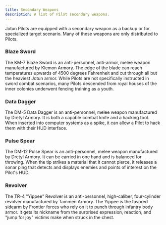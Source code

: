 ```yaml
---
title: Secondary Weapons
description: A list of Pilot secondary weapons.
---
```


Jotun Pilots are equipped with a secondary weapon as a backup or for specialized target scenario. Many of these weapons are only distributed to Pilots.

### Blaze Sword

The KM-7 Blaze Sword is an anti-personnel, anti-armor, melee weapon manufactured by Klemon Armory. The edge of the blade can reach temperatures upwards of 4500 degrees Fahrenheit and cut through all but the heaviest Jotun armor. While Pilots are not specifically instructed in sword combat scenarios, many Pilots descended from royal houses of the inner colonies underwent fencing training as a youth.

### Data Dagger

The DM-5 Data Dagger is an anti-personnel, melee weapon manufactured by Dretyl Armory. It is both a capable combat knife and a hacking tool. When inserted into computer systems as a spike, it can allow a Pilot to hack them with their HUD interface.

### Pulse Spear

The DM-12 Pulse Spear is an anti-personnel, melee weapon manufactured by Dretyl Armory. It can be carried in one hand and is balanced for throwing. When the tip strikes a material that it cannot pierce, it releases a sonar ping that detects and displays enemies and points of interest on the Pilot's HUD.

### Revolver

The TR-4 "Yippee" Revolver is an anti-personnel, high-caliber, four-cylinder revolver manufactured by Tammen Armory. The Yippee is the favored sidearm by Frontier forces who rely on it to punch through infantry body armor. It gets its nickname from the surprised expression, reaction, and "jump for joy" victims make when struck in the chest.
